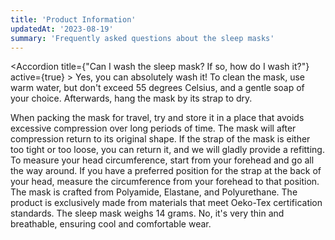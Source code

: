 ```yaml
---
title: 'Product Information'
updatedAt: '2023-08-19'
summary: 'Frequently asked questions about the sleep masks'
---
```


<Accordion title={"Can I wash the sleep mask? If so, how do I wash it?"} active={true} >
  Yes, you can absolutely wash it! To clean the mask, use warm water, but don't exceed 55 degrees Celsius, and a gentle soap of your choice. Afterwards, hang the mask by its strap to dry.
</Accordion>

<Accordion title="How should I pack the mask for traveling?">
  When packing the mask for travel, try and store it in a place that avoids excessive compression over long periods of time. The mask will after compression return to its original shape.
</Accordion>

<Accordion title="What if the mask doesn’t fit?">
  If the strap of the mask is either too tight or too loose, you can return it, and we will gladly provide a refitting.
</Accordion>

<Accordion title="How do I measure my head circumference?">
  To measure your head circumference, start from your forehead and go all the way around. If you have a preferred position for the strap at the back of your head, measure the circumference from your forehead to that position.
</Accordion>

<Accordion title="What is the mask made of?">
  The mask is crafted from Polyamide, Elastane, and Polyurethane. The product is exclusively made from materials that meet Oeko-Tex certification standards.
</Accordion>
<Accordion title="How much does the sleep mask weight?">
  The sleep mask weighs 14 grams.
</Accordion>
<Accordion title="Does the sleep mask become warm during summer/warm nights?">
  No, it's very thin and breathable, ensuring cool and comfortable wear.
</Accordion>